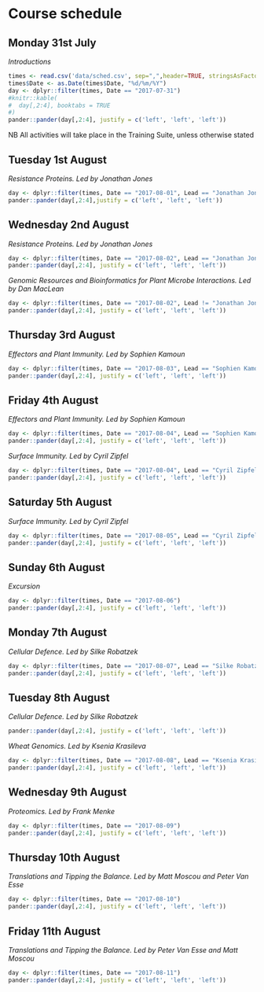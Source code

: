 # Course schedule {-}

## Monday 31st July {-}

*Introductions*

```r
times <- read.csv('data/sched.csv', sep=",",header=TRUE, stringsAsFactors = FALSE)
times$Date <- as.Date(times$Date, "%d/%m/%Y")
day <- dplyr::filter(times, Date == "2017-07-31")
#knitr::kable(
#  day[,2:4], booktabs = TRUE
#)
pander::pander(day[,2:4], justify = c('left', 'left', 'left'))

```

NB All activities will take place in the Training Suite, unless otherwise stated

## Tuesday 1st August {-}

*Resistance Proteins. Led by Jonathan Jones*

```r

day <- dplyr::filter(times, Date == "2017-08-01", Lead == "Jonathan Jones")
pander::pander(day[,2:4],justify = c('left', 'left', 'left'))

```

## Wednesday 2nd August {-}

*Resistance Proteins. Led by Jonathan Jones*

```r

day <- dplyr::filter(times, Date == "2017-08-02", Lead == "Jonathan Jones" )
pander::pander(day[,2:4], justify = c('left', 'left', 'left'))
```

*Genomic Resources and Bioinformatics for Plant Microbe Interactions. Led by Dan MacLean*

```r

day <- dplyr::filter(times, Date == "2017-08-02", Lead != "Jonathan Jones")
pander::pander(day[,2:4], justify = c('left', 'left', 'left'))

```


## Thursday 3rd August {-}

*Effectors and Plant Immunity. Led by Sophien Kamoun*

```r

day <- dplyr::filter(times, Date == "2017-08-03", Lead == "Sophien Kamoun")
pander::pander(day[,2:4], justify = c('left', 'left', 'left'))

```

## Friday 4th August {-}

*Effectors and Plant Immunity. Led by Sophien Kamoun*

```r

day <- dplyr::filter(times, Date == "2017-08-04", Lead == "Sophien Kamoun")
pander::pander(day[,2:4], justify = c('left', 'left', 'left'))

```

*Surface Immunity. Led by Cyril Zipfel*

```r

day <- dplyr::filter(times, Date == "2017-08-04", Lead == "Cyril Zipfel")
pander::pander(day[,2:4], justify = c('left', 'left', 'left'))
```

## Saturday 5th August {-}

*Surface Immunity. Led by Cyril Zipfel*

```r

day <- dplyr::filter(times, Date == "2017-08-05", Lead == "Cyril Zipfel")
pander::pander(day[,2:4], justify = c('left', 'left', 'left'))
```

## Sunday 6th August {-}

*Excursion*

```r

day <- dplyr::filter(times, Date == "2017-08-06")
pander::pander(day[,2:4], justify = c('left', 'left', 'left'))

```

## Monday 7th August {-}

*Cellular Defence. Led by Silke Robatzek*

```r

day <- dplyr::filter(times, Date == "2017-08-07", Lead == "Silke Robatzek")
pander::pander(day[,2:4], justify = c('left', 'left', 'left'))

```

## Tuesday 8th August {-}

*Cellular Defence. Led by Silke Robatzek*

```r

pander::pander(day[,2:4], justify = c('left', 'left', 'left'))

```

*Wheat Genomics. Led by Ksenia Krasileva*

```r

day <- dplyr::filter(times, Date == "2017-08-08", Lead == "Ksenia Krasileva")
pander::pander(day[,2:4], justify = c('left', 'left', 'left'))

```

## Wednesday 9th August {-}

*Proteomics. Led by Frank Menke*

```r

day <- dplyr::filter(times, Date == "2017-08-09")
pander::pander(day[,2:4], justify = c('left', 'left', 'left'))

```

## Thursday 10th August {-}

*Translations and Tipping the Balance. Led by Matt Moscou and Peter Van Esse*

```r

day <- dplyr::filter(times, Date == "2017-08-10")
pander::pander(day[,2:4], justify = c('left', 'left', 'left'))

```

## Friday 11th August {-}

*Translations and Tipping the Balance. Led by Peter Van Esse and Matt Moscou*

```r

day <- dplyr::filter(times, Date == "2017-08-11")
pander::pander(day[,2:4], justify = c('left', 'left', 'left'))

```



